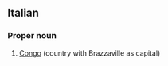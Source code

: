 ==Italian==

===Proper noun===
{{infl|it|proper noun}}

# [[Congo]] (country with Brazzaville as capital)

{{tbot entry|Italian|Congo|2007|November}}